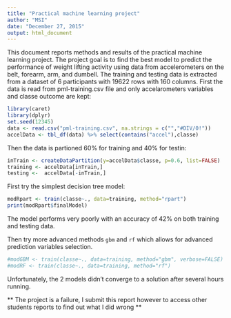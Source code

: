 ```yaml
---
title: "Practical machine learning project"
author: "MSI"
date: "December 27, 2015"
output: html_document
---
```


This document reports methods and results of the practical machine learning project. The project goal is to find the best model to predict the performance of weight lifting activity using data from accelerometers on the belt, forearm, arm, and dumbell. The training and testing data is extracted from a dataset of 6 participants with 19622 rows with 160 columns. First the data is read from pml-training.csv file and only accelarometers variables and classe outcome are kept:

```r
library(caret)
library(dplyr)
set.seed(12345)
data <- read.csv("pml-training.csv", na.strings = c("","#DIV/0!"))
accelData <- tbl_df(data) %>% select(contains("accel"),classe)
```

Then the data is partioned 60% for training and 40% for testin:

```r
inTrain <- createDataPartition(y=accelData$classe, p=0.6, list=FALSE)
training <- accelData[inTrain,]
testing <-  accelData[-inTrain,]
```

First try the simplest decision tree model:
```r
modRpart <- train(classe~., data=training, method="rpart")
print(modRpart$finalModel)
```
The model performs very poorly with an accuracy of 42% on both training and testing data.

Then try more advanced methods `gbm` and `rf` which allows for advanced prediction variables selection.
```r
#modGBM <- train(classe~., data=training, method="gbm", verbose=FALSE)
#modRF <- train(classe~., data=training, method="rf")
```
Unfortunately, the 2 models didn't converge to a solution after several hours running.

** The project is a failure, I submit this report however to access other students reports to find out what I did wrong **

